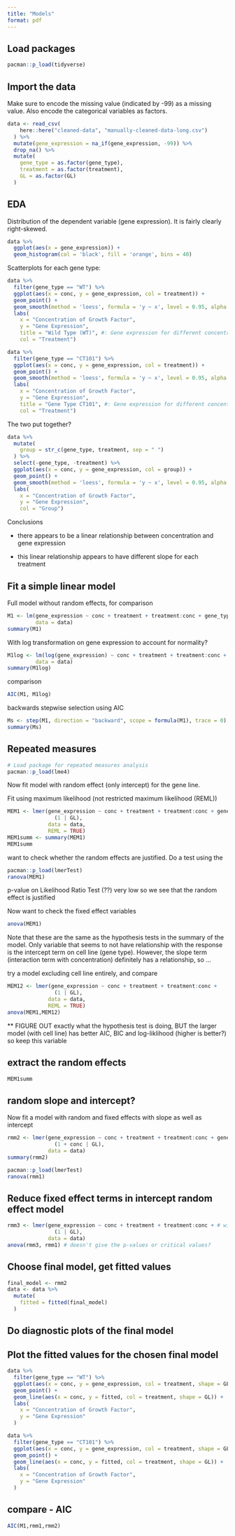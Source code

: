 ```yaml
---
title: "Models"
format: pdf
---
```


## Load packages

```r
pacman::p_load(tidyverse)
```

## Import the data

Make sure to encode the missing value (indicated by -99) as a missing value.
Also encode the categorical variables as factors.

```r
data <- read_csv(
    here::here("cleaned-data", "manually-cleaned-data-long.csv") 
  ) %>% 
  mutate(gene_expression = na_if(gene_expression, -99)) %>% 
  drop_na() %>% 
  mutate(
    gene_type = as.factor(gene_type),
    treatment = as.factor(treatment),
    GL = as.factor(GL)
  )
```

## EDA

Distribution of the dependent variable (gene expression). It is fairly clearly right-skewed.

```r
data %>%
  ggplot(aes(x = gene_expression)) + 
  geom_histogram(col = 'black', fill = 'orange', bins = 40)
```


Scatterplots for each gene type:

```r
data %>% 
  filter(gene_type == "WT") %>% 
  ggplot(aes(x = conc, y = gene_expression, col = treatment)) + 
  geom_point() + 
  geom_smooth(method = 'loess', formula = 'y ~ x', level = 0.95, alpha = 0.3, linewidth = 0.5) + 
  labs(
    x = "Concentration of Growth Factor",
    y = "Gene Expression",
    title = "Wild Type (WT)", #: Gene expression for different concentrations of growth factor, for treatment and placebo",
    col = "Treatment")
```


```r
data %>% 
  filter(gene_type == "CT101") %>% 
  ggplot(aes(x = conc, y = gene_expression, col = treatment)) + 
  geom_point() + 
  geom_smooth(method = 'loess', formula = 'y ~ x', level = 0.95, alpha = 0.3, size = 0.5) + 
  labs(
    x = "Concentration of Growth Factor",
    y = "Gene Expression",
    title = "Gene Type CT101", #: Gene expression for different concentrations of growth factor, for treatment and placebo",
    col = "Treatment")
```

The two put together?

```r
data %>% 
  mutate(
    group = str_c(gene_type, treatment, sep = " ")
  ) %>% 
  select(-gene_type, -treatment) %>% 
  ggplot(aes(x = conc, y = gene_expression, col = group)) + 
  geom_point() + 
  geom_smooth(method = 'loess', formula = 'y ~ x', level = 0.95, alpha = 0.3, size = 0.5) + 
  labs(
    x = "Concentration of Growth Factor",
    y = "Gene Expression",
    col = "Group")
```




Conclusions

* there appears to be a linear relationship between concentration and gene expression

* this linear relationship appears to have different slope for each treatment


## Fit a simple linear model

Full model without random effects, for comparison

```r
M1 <- lm(gene_expression ~ conc + treatment + treatment:conc + gene_type + gene_type:conc,
         data = data)
summary(M1)
```

With log transformation on gene expression to account for normality?

```r
M1log <- lm(log(gene_expression) ~ conc + treatment + treatment:conc + gene_type + gene_type:conc,
         data = data)
summary(M1log)
```

comparison

```r
AIC(M1, M1log)
```



backwards stepwise selection using AIC 

```r
Ms <- step(M1, direction = "backward", scope = formula(M1), trace = 0)
summary(Ms)
```

## Repeated measures

```r
# Load package for repeated measures analysis
pacman::p_load(lme4)
```

Now fit model with random effect (only intercept) for the gene line.

Fit using maximum likelihood (not restricted maximum likelihood (REML))

```r
MEM1 <- lmer(gene_expression ~ conc + treatment + treatment:conc + gene_type + gene_type:conc +
               (1 | GL),
             data = data,
             REML = TRUE)
MEM1summ <- summary(MEM1)
MEM1summ
```

want to check whether the random effects are justified. Do a test using the 

```r
pacman::p_load(lmerTest)
ranova(MEM1)
```

p-value on Likelihood Ratio Test (??) very low so we see that the random effect is justified

Now want to check the fixed effect variables

```r
anova(MEM1)
```

Note that these are the same as the hypothesis tests in the summary of the model. Only variable that seems to not have relationship with the response is the intercept term on cell line (gene type). However, the slope term (interaction term with concentration) definitely has a relationship, so ...

try a model excluding cell line entirely, and compare

```r
MEM12 <- lmer(gene_expression ~ conc + treatment + treatment:conc +
               (1 | GL),
             data = data,
             REML = TRUE)
anova(MEM1,MEM12)
```

** FIGURE OUT exactly what the hypothesis test is doing, BUT
the larger model (with cell line) has better AIC, BIC and log-liklihood (higher is better?) so keep this variable

## extract the random effects

```r
MEM1summ
```


## random slope and intercept?

Now fit a model with random and fixed effects with slope as well as intercept

```r
rmm2 <- lmer(gene_expression ~ conc + treatment + treatment:conc + gene_type + gene_type:conc +
               (1 + conc | GL),
             data = data)
summary(rmm2)
```


```r
pacman::p_load(lmerTest)
ranova(rmm1)
```

## Reduce fixed effect terms in intercept random effect model

```r
rmm3 <- lmer(gene_expression ~ conc + treatment + treatment:conc + # without gene_type
               (1 | GL),
             data = data)
anova(rmm3, rmm1) # doesn't give the p-values or critical values?
```


## Choose final model, get fitted values

```r
final_model <- rmm2
data <- data %>% 
  mutate(
    fitted = fitted(final_model)
  )
```

## Do diagnostic plots of the final model


## Plot the fitted values for the chosen final model

```r
data %>%  
  filter(gene_type == "WT") %>% 
  ggplot(aes(x = conc, y = gene_expression, col = treatment, shape = GL)) + 
  geom_point() + 
  geom_line(aes(x = conc, y = fitted, col = treatment, shape = GL)) + 
  labs(
    x = "Concentration of Growth Factor",
    y = "Gene Expression"
  )
```

```r
data %>%  
  filter(gene_type == "CT101") %>% 
  ggplot(aes(x = conc, y = gene_expression, col = treatment, shape = GL)) + 
  geom_point() + 
  geom_line(aes(x = conc, y = fitted, col = treatment, shape = GL)) + 
  labs(
    x = "Concentration of Growth Factor",
    y = "Gene Expression"
  )
```


## compare - AIC

```r
AIC(M1,rmm1,rmm2)
```


